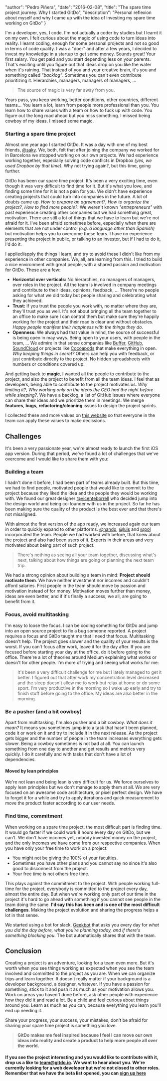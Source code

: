 
  "author": "Pedro Piñera",
  "date": "2016-02-08",
  "title": "The spare time project journey. Why I started GitDo",
  "description": "Personal reflexion about myself and why I came up with the idea of investing my spare time working on GitDo"
}




I'm a developer, yes, I code. I'm not actually a coder by studies but I learnt it on my own. I felt curious about the magic of using code to turn ideas into reality. I learnt coding, enough for some personal projects and not so good in terms of code quality. I was a "doer" and after a few years, I decided to invest my knowledge in a startup to get some money. Sounds great! Your first salary. You get paid and you start depending less on your parents. That's exciting until you figure out that ideas drop on you like the water when it's raining. That instead of you and your creative brain, it's you and something called _"backlog"_. Sometimes you can't even contribute prioritizing it. Hierarchies, managers, managers of managers, ...

> The source of magic is very far away from you.

Years pass, you keep working, better conditions, other countries, different teams... You learn a lot, learn from people more professional than you. You learn how to share values with a team or how to fuck up with code. You figure out the long road ahead but you miss something. I missed being cowboy of my ideas. I missed some magic.

### Starting a spare time project

Almost one year ago I started GitDo. It was a day with one of my best friends, [@saky](https://twitter.com/saky). We, both, felt that after joining the company we worked for in Barcelona we stopped working on our own projects. We had experience working together, especially solving code conflicts in Dropbox _(yes, we used Dropbox by that time)_. Why not trying again?, but this time, going further.

GitDo has been our spare time project. It's been a very exciting time, even though it was very difficult to find time for it. But it's what you love, and finding some time for it is not a pain for you. We didn't have experience creating projects that could turn into companies in the future. A lot of doubts came up. _How to prepare an agreement?_, _How to organize the project?_, _How to find more people?_. We weren't known _"entrepreneurs"_ with past experience creating other companies but we had something great, motivation. There are still a lot of things that we have to learn but we're not afraid for it. I've been afraid sometimes before, especially when there are elements that are not under control _(e.g. a language other than Spanish)_ but motivation helps you to overcome these fears. I have no experience presenting the project in public, or talking to an investor, but if I had to do it, I'd do it.

I applied/apply the things I learn, and try to avoid these I didn't like from my experience in other companies. We, all, are learning from this. I tried to build a nice environment with great people, with a shared passion and motivation for GitDo. These are a few:

- **Horizontal over verticals:** No hierarchies, no managers of managers, over roles in the project. All the team is involved in company meetings and contribute to their ideas, opinions, feedback, ... There're no people asking for what we did today but people sharing and celebrating what they achieved.
- **Trust:** If you trust the people you work with, no matter where they are, they'll trust you as well. It's not about bringing all the team together to an office to make sure I can control them but make sure they're happily working for the project and their road is clear and without obstacles. _Happy people manifest their happiness with the things they do_.
- **Openness:** We always had that value in mind, the source of successful is being open in may ways. Being open to your users, with people in the team, ... We admire in that sense companies like [Buffer](https://buffer.com/), [GitHub](https://github.com), [SoundCloud](https://soundcloud.com) or projects like [Cocoapods](https://cocoapods.org) that make everything in open. _Why keeping things in secret?_ Others can help you with feedback, or just contribute directly to the project. No hidden spreadsheets with numbers or conditions covered up.

And getting back to **magic**, I wanted all the people to contribute to the project, and also the project to benefit from all the team ideas. I feel that as developers, being able to contribute to the project motivates us. _Why limiting it?_, _Why working only on the ideas the CEO had the night before while sleeping?_. We have a backlog, a list of GitHub issues where everyone can share their ideas and we prioritize them in meetings. We merge **features**, **bugs**, **refactoring/cleaning** issues to design the project sprints.

I collected these and more values on [this website](http://gitdo.io/values/) so that everyone in the team can apply these values to make decissions.

## Challenges

It's been a very passionate year, we're almost ready to launch the first iOS app version. During that period, we've found a lot of challenges that we've overcome and I would like to share them with you:

### Building a team

I hadn't done it before, I had been part of teams already built. But this time, we had to find people, motivated people that would like to commit to the project because they liked the idea and the people they would be working with. We found our great designer [@vicenteborrell](https://twitter.com/vicenteborrell) who decided jump into the design world and being co-founder with us in the project. So far he has been making sure the quality of the product is the best ever and that there's not misaligned.

With almost the first version of the app ready, we increased again our team in order to quickly expand to other platforms. [@nando](https://twitter.com/nandodelauni), [@luis](https://twitter.com/mayoral) and [@pol](https://twitter.com/poolqf) incorporated the team. People we had worked with before, that knew about the project and also had been users of it. Experts in their areas and very motivated about being part of such project.

> There's nothing as seeing all your team together, discussing what's next, talking about how things are going or planning the next team trip.

We had a strong opinion about building a team in mind: **Project should motivate them**. We have neither investment nor incomes and couldn't afford salaries. First people in the team should move by passion and motivation instead of for money. Motivation moves further than money, ideas are even better, and if it's finally a success, we all, are going to benefit from it.

### Focus, avoid multitasking

I'm easy to loose the focus. I can be coding something for GitDo and jump into an open source project to fix a bug someone reported. A project requires a focus and GitDo taught me that I need that focus. Multitasking doesn't help. The project goes slower and the quality of your results is the worst. If you can't focus after work, leave it for the day after. If you are focused before starting your day at the office, do it before going to the office. There're a lot of theories around Medium explaining what works or doesn't for other people. I'm more of trying and seeing what works for me:

> It's been a very difficult challenge for me but I lately managed to get it better. I figured out that after work my concentration level decreased and the sleep doesn't allow me to work but relax at home or do some sport. I'm very productive in the morning so I wake up early and try to finish stuff before going to the office. My ideas are also better in the morning.

### Be a pusher (and a bit cowboy)

Apart from multitasking, I'm also pusher and a bit cowboy. _What does it mean?_ It means you sometimes jump into a task that hasn't been planned, code it or work on it and try to include it in the next release. As the project gets bigger and the number of people in the team increases everything gets slower. Being a cowboy sometimes is not bad at all. You can launch something from one day to another and get results and metrics very quickly. I do it carefully and with tasks that don't have a lot of dependencies.

#### Moved by lean principles

We're not lean and being lean is very difficult for us. We force ourselves to apply lean principles but we don't manage to apply them at all. We are very focused on an awesome code architecture, or pixel perfect design. We have to forget it for a while and try to apply iterations and quick measurement to move the product faster according to our user needs.

### Find time, commitment

When working on a spare time project, the most difficult part is finding time. It would go faster if we could work 8 hours every day on GitDo, but we can't. We don't have incomes yet, nobody invested money on the project, and the only incomes we have come from our respective companies. When you have only your free time to work on a project:

- You might not be giving the 100% of your faculties.
- Sometimes you have other plans and you cannot say no since it's also good to disconnect from the project.
- Your free time is not others free time.

This plays against the commitment to the project. With people working full-time for the project, everybody is committed to the project every day, almost the entire day. But when we're working only part of our time in the project it's hard to go ahead with something if you cannot see people in the team doing the same. **I'd say this has been and is one of the most difficult challenges**. Making the project evolution and sharing the progress helps a lot in that sense.

We started using a bot for slack, [Geekbot](https://geekbot.io/) that asks you every day for _what you did the day before, what you're planning today, and if there's something blocking you_. The bot automatically shares that with the team.

## Conclusion

Creating a project is an adventure, looking for a team even more. But it's worth when you see things working as expected when you see the team involved and committed to the project as you are. When we can organize trips and learn together. It doesn't really matter if your background is a developer background, a designer, whatever. If you have a passion for something, stick to it and push it as much as your motivation allows you. Work on areas you haven't done before, ask other people with experience how they did it and read a lot. Be a child and feel curious about things around you. Learn as much as you can, because everything you learn you'll end up needing it.

Share your progress, your success, your mistakes, don't be afraid for sharing your spare time project is something you love.

> **GitDo makes me feel inspired because I feel I can move our own ideas into reality and create a product to help more people all over the world.**

#### If you see the project interesting and you would like to contribute with it, drop us a like to [team@gitdo.io](mailto://team@gitdo.io). We want to hear about you. We're currently looking for a web developer but we're not closed to other roles. Remember that we have the beta list opened, you can [sign up here](http://gitdo.io)

    